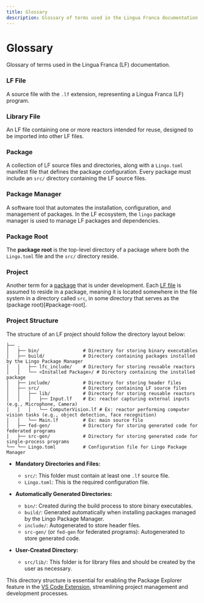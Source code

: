 ```yaml
---
title: Glossary
description: Glossary of terms used in the Lingua Franca documentation.
---
```


# Glossary

Glossary of terms used in the Lingua Franca (LF) documentation.

### LF File
A source file with the `.lf` extension, representing a Lingua Franca (LF) program.

### Library File
An LF file containing one or more reactors intended for reuse, designed to be imported into other LF files.

### Package
A collection of LF source files and directories, along with a `Lingo.toml` manifest file that defines the package configuration. Every package must include an `src/` directory containing the LF source files.

### Package Manager
A software tool that automates the installation, configuration, and management of packages. In the LF ecosystem, the `lingo` package manager is used to manage LF packages and dependencies.

### Package Root
The **package root** is the top-level directory of a package where both the `Lingo.toml` file and the `src/` directory reside.

### Project
Another term for a [package](#package) that is under development. Each [LF file](#lf-file) is assumed to reside in a package, meaning it is located somewhere in the file system in a directory called `src`, in some directory that serves as the (package root)[#package-root].

### Project Structure
The structure of an LF project should follow the directory layout below:

```
├── .
│   ├── bin/                # Directory for storing binary executables
│   ├── build/              # Directory containing packages installed by the Lingo Package Manager
│   │   ├── lfc_include/    # Directory for storing reusable reactors
│   │   └── <Installed Package>/ # Directory containing the installed package
│   ├── include/            # Directory for storing header files
│   ├── src/                # Directory containing LF source files
│   │   ├── lib/            # Directory for storing reusable reactors
│   │   │   ├── Input.lf    # Ex: reactor capturing external inputs (e.g., Microphone, Camera)
│   │   │   └── ComputerVision.lf # Ex: reactor performing computer vision tasks (e.g., object detection, face recognition)
│   │   └── Main.lf         # Ex: main source file
│   ├── fed-gen/            # Directory for storing generated code for federated programs
│   ├── src-gen/            # Directory for storing generated code for single-process programs
└── └── Lingo.toml          # Configuration file for Lingo Package Manager
```

- **Mandatory Directories and Files:**
  - `src/`: This folder must contain at least one `.lf` source file.
  - `Lingo.toml`: This is the required configuration file.

- **Automatically Generated Directories:**
  - `bin/`: Created during the build process to store binary executables.
  - `build/`: Generated automatically when installing packages managed by the Lingo Package Manager.
  - `include/`: Autogenerated to store header files.
  - `src-gen/` (or `fed-gen` for federated programs): Autogenerated to store generated code.
  
- **User-Created Directory:**
  - `src/lib/`: This folder is for library files and should be created by the user as necessary.

This directory structure is essential for enabling the Package Explorer feature in the [VS Code Extension](tools/code-extension.mdx#package-explorer), streamlining project management and development processes.